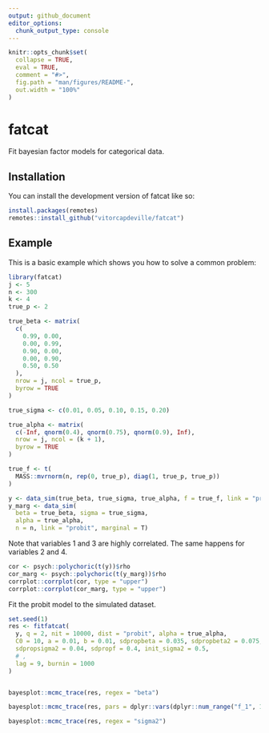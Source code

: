 ```yaml
---
output: github_document
editor_options: 
  chunk_output_type: console
---
```


<!-- README.md is generated from README.Rmd. Please edit that file -->

```r
knitr::opts_chunk$set(
  collapse = TRUE,
  eval = TRUE,
  comment = "#>",
  fig.path = "man/figures/README-",
  out.width = "100%"
)
```

# fatcat

<!-- badges: start -->
<!-- badges: end -->

Fit bayesian factor models for categorical data.

## Installation

You can install the development version of fatcat like so:

``` r
install.packages(remotes)
remotes::install_github("vitorcapdeville/fatcat")
```

## Example

This is a basic example which shows you how to solve a common problem:

```r
library(fatcat)
j <- 5
n <- 300
k <- 4
true_p <- 2

true_beta <- matrix(
  c(
    0.99, 0.00,
    0.00, 0.99,
    0.90, 0.00,
    0.00, 0.90,
    0.50, 0.50
  ),
  nrow = j, ncol = true_p,
  byrow = TRUE
)

true_sigma <- c(0.01, 0.05, 0.10, 0.15, 0.20)

true_alpha <- matrix(
  c(-Inf, qnorm(0.4), qnorm(0.75), qnorm(0.9), Inf),
  nrow = j, ncol = (k + 1),
  byrow = TRUE
)

true_f <- t(
  MASS::mvrnorm(n, rep(0, true_p), diag(1, true_p, true_p))
)

y <- data_sim(true_beta, true_sigma, true_alpha, f = true_f, link = "probit")
y_marg <- data_sim(
  beta = true_beta, sigma = true_sigma, 
  alpha = true_alpha,
  n = n, link = "probit", marginal = T)
```

Note that variables 1 and 3 are highly correlated. The same happens for variables 2 and 4.

```r
cor <- psych::polychoric(t(y))$rho
cor_marg <- psych::polychoric(t(y_marg))$rho
corrplot::corrplot(cor, type = "upper")
corrplot::corrplot(cor_marg, type = "upper")
```

Fit the probit model to the simulated dataset.

```r
set.seed(1)
res <- fitfatcat(
  y, q = 2, nit = 10000, dist = "probit", alpha = true_alpha, 
  C0 = 10, a = 0.01, b = 0.01, sdpropbeta = 0.035, sdpropbeta2 = 0.075,
  sdpropsigma2 = 0.04, sdpropf = 0.4, init_sigma2 = 0.5,
  # ,
  lag = 9, burnin = 1000
)


bayesplot::mcmc_trace(res, regex = "beta")
```

```r
bayesplot::mcmc_trace(res, pars = dplyr::vars(dplyr::num_range("f_1", 1:5)))
```

```r
bayesplot::mcmc_trace(res, regex = "sigma2")
```



